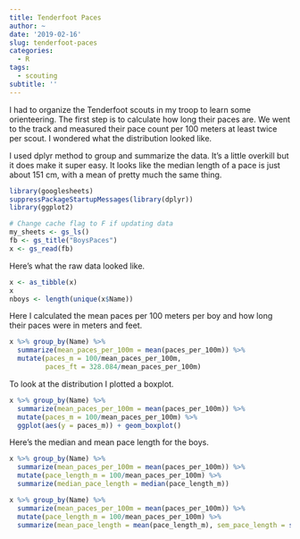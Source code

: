 ```yaml
---
title: Tenderfoot Paces
author: ~
date: '2019-02-16'
slug: tenderfoot-paces
categories: 
  - R
tags: 
  - scouting
subtitle: ''
---
```


I had to organize the Tenderfoot scouts in my troop to learn some orienteering. The first step is to calculate how long their paces are. We went to the track and measured their pace count per 100 meters at least twice per scout. I wondered what the distribution looked like.

I used dplyr method to group and summarize the data. It's a little overkill but it does make it super easy. It looks like the median length of a pace is just about 151 cm, with a mean of pretty much the same thing. 

```r
library(googlesheets)
suppressPackageStartupMessages(library(dplyr))
library(ggplot2)
```

```r
# Change cache flag to F if updating data
my_sheets <- gs_ls()
fb <- gs_title("BoysPaces")
x <- gs_read(fb)
```

Here's what the raw data looked like.
```r
x <- as_tibble(x)
x
nboys <- length(unique(x$Name))
```

Here I calculated the mean paces per 100 meters per boy and how long their paces were in meters and feet.
```r
x %>% group_by(Name) %>%
  summarize(mean_paces_per_100m = mean(paces_per_100m)) %>%
  mutate(paces_m = 100/mean_paces_per_100m, 
         paces_ft = 328.084/mean_paces_per_100m)
```

To look at the distribution I plotted a boxplot.
```r
x %>% group_by(Name) %>%
  summarize(mean_paces_per_100m = mean(paces_per_100m)) %>%
  mutate(paces_m = 100/mean_paces_per_100m) %>%
  ggplot(aes(y = paces_m)) + geom_boxplot()
```

Here's the median and mean pace length for the boys.
```r
x %>% group_by(Name) %>%
  summarize(mean_paces_per_100m = mean(paces_per_100m)) %>%
  mutate(pace_length_m = 100/mean_paces_per_100m) %>%
  summarize(median_pace_length = median(pace_length_m))

x %>% group_by(Name) %>%
  summarize(mean_paces_per_100m = mean(paces_per_100m)) %>%
  mutate(pace_length_m = 100/mean_paces_per_100m) %>%
  summarize(mean_pace_length = mean(pace_length_m), sem_pace_length = sd(pace_length_m)/sqrt(nboys))
```

